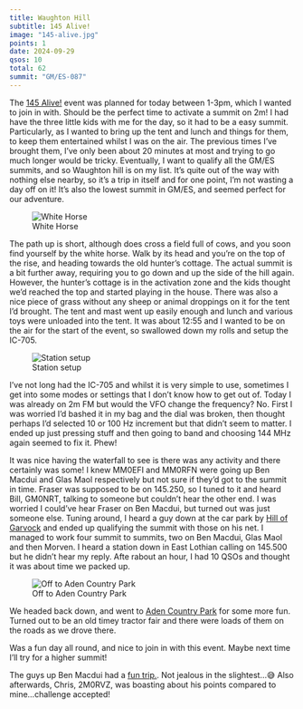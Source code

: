 ```yaml
---
title: Waughton Hill
subtitle: 145 Alive!
image: "145-alive.jpg"
points: 1
date: 2024-09-29
qsos: 10
total: 62
summit: "GM/ES-087"
---
```


The [145 Alive!](https://www.facebook.com/groups/906901577214402/?locale=en_GB) event was planned for today between 1-3pm, which I wanted to join in with. Should be the perfect time to activate a summit on 2m! I had have the three little kids with me for the day, so it had to be a easy summit. Particularly, as I wanted to bring up the tent and lunch and things for them, to keep them entertained whilst I was on the air. The previous times I've brought them, I've only been about 20 minutes at most and trying to go much longer would be tricky. Eventually, I want to qualify all the GM/ES summits, and so Waughton hill is on my list. It's quite out of the way with nothing else nearby, so it's a trip in itself and for one point, I'm not wasting a day off on it! It's also the lowest summit in GM/ES, and seemed perfect for our adventure.

![White Horse](Waughton1.jpg)

The path up is short, although does cross a field full of cows, and you soon find yourself by the white horse. Walk by its head and you're on the top of the rise, and heading towards the old hunter's cottage. The actual summit is a bit further away, requiring you to go down and up the side of the hill again. However, the hunter's cottage is in the activation zone and the kids thought we'd reached the top and started playing in the house. There was also a nice piece of grass without any sheep or animal droppings on it for the tent I'd brought. The tent and mast went up easily enough and lunch and various toys were unloaded into the tent. It was about 12:55 and I wanted to be on the air for the start of the event, so swallowed down my rolls and setup the IC-705.

![Station setup](Waughton2.jpg)

I've not long had the IC-705 and whilst it is very simple to use, sometimes I get into some modes or settings that I don't know how to get out of. Today I was already on 2m FM but would the VFO change the frequency? No. First I was worried I'd bashed it in my bag and the dial was broken, then thought perhaps I'd selected 10 or 100 Hz increment but that didn't seem to matter. I ended up just pressing stuff and then going to band and choosing 144 MHz again seemed to fix it. Phew!

It was nice having the waterfall to see is there was any activity and there certainly was some! I knew MM0EFI and MM0RFN were going up Ben Macdui and Glas Maol respectively but not sure if they'd got to the summit in time. Fraser was supposed to be on 145.250, so I tuned to it and heard Bill, GM0NRT, talking to someone but couldn't hear the other end. I was worried I could've hear Fraser on Ben Macdui, but turned out was just someone else. Tuning around, I heard a guy down at the car park by [Hill of Garvock](https://gm5alx.uk/sota/2024/gm-es-085/) and ended up qualifying the summit with those on his net. I managed to work four summit to summits, two on Ben Macdui, Glas Maol and then Morven. I heard a station down in East Lothian calling on 145.500 but he didn't hear my reply. Afte rabout an hour, I had 10 QSOs and thought it was about time we packed up. 

![Off to Aden Country Park](Waughton3.jpg)

We headed back down, and went to [Aden Country Park](https://adencountrypark.org.uk/) for some more fun. Turned out to be an old timey tractor fair and there were loads of them on the roads as we drove there. 

Was a fun day all round, and nice to join in with this event. Maybe next time I'll try for a higher summit! 

The guys up Ben Macdui had a [fun trip.](https://reflector.sota.org.uk/t/carn-amhaim-gm-es-013-ben-macdui-gm-es-001-slightly-broken/36399). Not jealous in the slightest...😅 Also afterwards, Chris, 2M0RVZ, was boasting about his points compared to mine...challenge accepted!